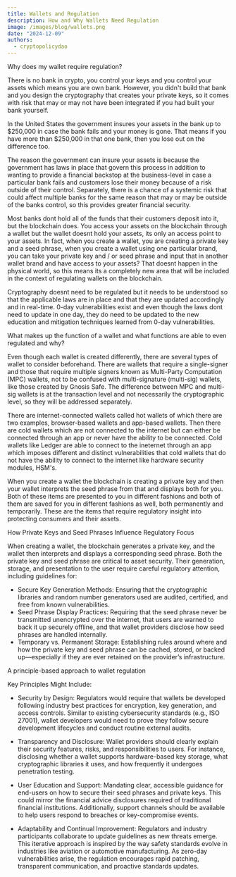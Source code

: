 ```yaml
---
title: Wallets and Regulation
description: How and Why Wallets Need Regulation
image: /images/blog/wallets.png
date: "2024-12-09"
authors:
  - cryptopolicydao
---
```


<Callout>Why does my wallet require regulation?</Callout>

There is no bank in crypto, you control your keys and you control your assets which means you are own bank. However, you
didn't build that bank and you design the cryptography that creates your private keys, so it comes
with risk that may or may not have been integrated if you had built your bank yourself.

In the United States the government insures your assets in the bank up to $250,000 in case the bank fails
and your money is gone. That means if you have more than $250,000 in that one bank, then you lose out on the difference too.

The reason the government can insure your assets is because the government has laws in place that govern this process in addition
to wanting to provide a financial backstop at the business-level in case a particular bank fails and customers lose
their money because of a risk outside of their control. Separately, there is a chance of a systemic risk that could affect
multiple banks for the same reason that may or may be outside of the banks control, so this provides greater financial security.

Most banks dont hold all of the funds that their customers deposit into it, but the blockchain does. You access your
assets on the blockchain through a wallet but the wallet doesnt hold your assets, its only an access point to your assets.
In fact, when you create a wallet, you are creating a private key and a seed phrase, when you create a wallet using one particular brand,
you can take your private key and / or seed phrase and input that in another wallet brand and have access to your assets?
That doesnt happen in the physical world, so this means its a completely new area that will be included in the context of
regulating wallets on the blockchain.

Cryptography doesnt need to be regulated but it needs to be understood so that the applicable laws are in place and that
they are updated accordingly and in real-time. 0-day vulnerabilities exist and even though the laws dont need to update in one
day, they do need to be updated to the new education and mitigation techniques learned from 0-day vulnerabilities.

What makes up the function of a wallet and what functions are able to even regulated and why?

Even though each wallet is created differently, there are several types of wallet to consider beforehand. There are
wallets that require a single-signer and those that require multiple signers known as Multi-Party Computation (MPC) wallets,
not to be confused with multi-signature (multi-sig) wallets, like those created by Gnosis Safe. The difference between
MPC and multi-sig wallets is at the transaction level and not necessarily the cryptographic level, so they will be
addressed separately.

There are internet-connected wallets called hot wallets of which there are two examples, browser-based wallets and app-based wallets.
Then there are cold wallets which are not connected to the internet but can either be connected through an app or never have
the ability to be connected. Cold wallets like Ledger are able to connect to the ineternet through an app which imposes different
and distinct vulnerabilities that cold wallets that do not have the ability to connect to the internet like hardware security modules,
HSM's.

When you create a wallet the blockchain is creating a private key and then your wallet interprets the seed phrase from that
and displays both for you. Both of these items are presented to you in different fashions and both of them are saved for you
in different fashions as well, both permanently and temporarily. These are the items that require regulatory insight into
protecting consumers and their assets.

<Callout>How Private Keys and Seed Phrases Influence Regulatory Focus</Callout>

When creating a wallet, the blockchain generates a private key, and the wallet then interprets and displays a corresponding seed phrase.
Both the private key and seed phrase are critical to asset security. Their generation, storage, and presentation to the user require
careful regulatory attention, including guidelines for:

- Secure Key Generation Methods: Ensuring that the cryptographic libraries and random number generators used are audited, certified,
  and free from known vulnerabilities.
- Seed Phrase Display Practices: Requiring that the seed phrase never be transmitted unencrypted over the internet,
  that users are warned to back it up securely offline, and that wallet providers disclose how seed phrases are handled internally.
- Temporary vs. Permanent Storage: Establishing rules around where and how the private key and seed phrase can be cached,
  stored, or backed up—especially if they are ever retained on the provider’s infrastructure.

<Callout>A principle-based approach to wallet regulation</Callout>

Key Principles Might Include:

- Security by Design:
  Regulators would require that wallets be developed following industry best practices for encryption, key generation,
  and access controls. Similar to existing cybersecurity standards (e.g., ISO 27001), wallet developers would need to prove they
  follow secure development lifecycles and conduct routine external audits.

- Transparency and Disclosure:
  Wallet providers should clearly explain their security features, risks, and responsibilities to users. For instance,
  disclosing whether a wallet supports hardware-based key storage, what cryptographic libraries it uses, and how frequently
  it undergoes penetration testing.

- User Education and Support:
  Mandating clear, accessible guidance for end-users on how to secure their seed phrases and private keys.
  This could mirror the financial advice disclosures required of traditional financial institutions. Additionally,
  support channels should be available to help users respond to breaches or key-compromise events.

- Adaptability and Continual Improvement:
  Regulators and industry participants collaborate to update guidelines as new threats emerge. This iterative approach is
  inspired by the way safety standards evolve in industries like aviation or automotive manufacturing.
  As zero-day vulnerabilities arise, the regulation encourages rapid patching, transparent communication,
  and proactive standards updates.
